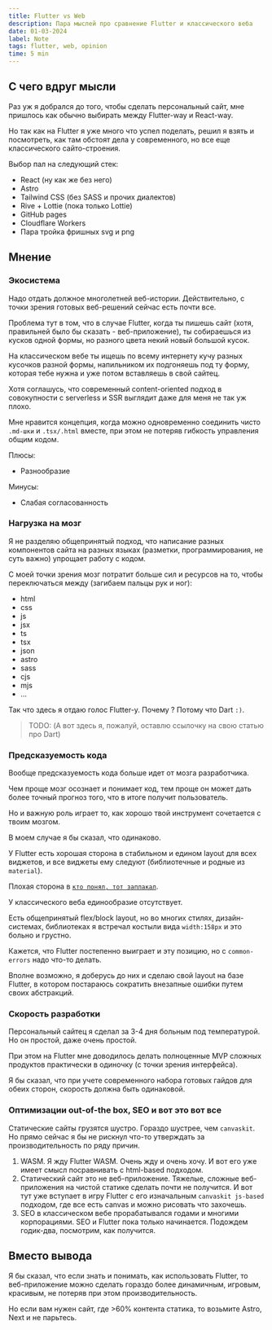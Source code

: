 ```yaml
---
title: Flutter vs Web
description: Пара мыслей про сравнение Flutter и классического веба 
date: 01-03-2024
label: Note
tags: flutter, web, opinion
time: 5 min
---
```


## С чего вдруг мысли

Раз уж я добрался до того, чтобы сделать персональный сайт, мне пришлось как обычно выбирать между Flutter-way и React-way.

Но так как на Flutter я уже много что успел поделать, решил я взять и посмотреть, как там обстоят дела у современного, но все еще классического сайто-строения.

Выбор пал на следующий стек:

* React (ну как же без него)
* Astro
* Tailwind CSS (без SASS и прочих диалектов)
* Rive + Lottie (пока только Lottie)
* GitHub pages
* Cloudflare Workers
* Пара тройка фришных svg и png

## Мнение

### Экосистема

Надо отдать должное многолетней веб-истории. Действительно, с точки зрения готовых веб-решений сейчас есть почти все.

Проблема тут в том, что в случае Flutter, когда ты пишешь сайт (хотя, правильней было бы сказать - веб-приложение), ты собираешься из кусков одной формы, но разного цвета некий новый большой кусок.

На классическом вебе ты ищешь по всему интернету кучу разных кусочков разной формы, напильником их подгоняешь под ту форму, которая тебе нужна и уже потом вставляешь в свой сайтец.

Хотя соглашусь, что современный content-oriented подход в совокупности с serverless и SSR выглядит даже для меня не так уж плохо.

Мне нравится концепция, когда можно одновременно соединить чисто `.md-шки` и `.tsx/.html` вместе, при этом не потеряв гибкость управления общим кодом.

Плюсы:
* Разнообразие

Минусы:
* Слабая согласованность

### Нагрузка на мозг

Я не разделяю общепринятый подход, что написание разных компонентов сайта на разных языках (разметки, программирования, не суть важно) упрощает работу с кодом. 

С моей точки зрения мозг потратит больше сил и ресурсов на то, чтобы переключаться между (загибаем пальцы рук и ног):

* html
* css
* js
* jsx
* ts
* tsx
* json
* astro
* sass
* cjs
* mjs
* ...

Так что здесь я отдаю голос Flutter-у. Почему ? Потому что Dart `:)`. 

> TODO: (А вот здесь я, пожалуй, оставлю ссылочку на свою статью про Dart)

### Предсказуемость кода

Вообще предсказуемость кода больше идет от мозга разработчика. 

Чем проще мозг осознает и понимает код, тем проще он может дать более точный прогноз того, что в итоге получит пользователь.

Но и важную роль играет то, как хорошо твой инструмент сочетается с твоим мозгом.

В моем случае я бы сказал, что одинаково. 

У Flutter есть хорошая сторона в стабильном и едином layout для всех виджетов, и все виджеты ему следуют (библиотечные и родные из `material`). 

Плохая сторона в <a href="https://docs.flutter.dev/testing/common-errors" target="_blank"> `кто понял, тот заплакал`</a>.

У классического веба единообразие отсутствует. 

Есть общепринятый flex/block layout, но во многих стилях, дизайн-системах, библиотеках я встречал костыли вида `width:158px` и это больно и грустно.

Кажется, что Flutter постепенно выиграет и эту позицию, но с `common-errors` надо что-то делать. 

Вполне возможно, я доберусь до них и сделаю свой layout на базе Flutter, в котором постараюсь сократить внезапные ошибки путем своих абстракций.

### Скорость разработки

Персональный сайтец я сделал за 3-4 дня больным под температурой. Но он простой, даже очень простой. 

При этом на Flutter мне доводилось делать полноценные MVP сложных продуктов практически в одиночку (с точки зрения интерфейса). 

Я бы сказал, что при учете современного набора готовых гайдов для обеих сторон, скорость должна быть одинаковой. 

### Оптимизации out-of-the box, SEO и вот это вот все

Статические сайты грузятся шустро. Гораздо шустрее, чем `canvaskit`. Но прямо сейчас я бы не рискнул что-то утверждать за производительность по ряду причин.

1. WASM. Я жду Flutter WASM. Очень жду и очень хочу. И вот его уже имеет смысл посравнивать с html-based подходом.
2. Статический сайт это не веб-приложение. Тяжелые, сложные веб-приложения на чистой статике сделать почти не получится. И вот тут уже вступает в игру Flutter с его изначальным `canvaskit js-based` подходом, где все есть canvas и можно рисовать что захочешь.
3. SEO в классическом вебе прорабатывался годами и многими корпорациями. SEO и Flutter пока только начинается. Подождем годик-два, посмотрим, как получится.

## Вместо вывода

Я бы сказал, что если знать и понимать, как использовать Flutter, то веб-приложение можно сделать гораздо более динамичным, игровым, красивым, не потеряв при этом производительность. 

Но если вам нужен сайт, где >60% контента статика, то возьмите Astro, Next и не парьтесь. 